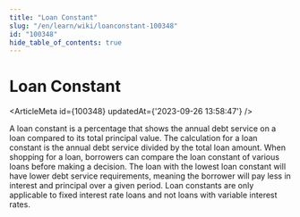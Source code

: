```yaml
---
title: "Loan Constant"
slug: "/en/learn/wiki/loanconstant-100348"
id: "100348"
hide_table_of_contents: true
---
```



# Loan Constant

<ArticleMeta id={100348} updatedAt={'2023-09-26 13:58:47'} />
<div className='border-solid border-b border-t-0 my-4 border-[var(--ifm-color-gray-300)]' />

A loan constant is a percentage that shows the annual debt service on a loan compared to its total principal value. The calculation for a loan constant is the annual debt service divided by the total loan amount. When shopping for a loan, borrowers can compare the loan constant of various loans before making a decision. The loan with the lowest loan constant will have lower debt service requirements, meaning the borrower will pay less in interest and principal over a given period. Loan constants are only applicable to fixed interest rate loans and not loans with variable interest rates.
